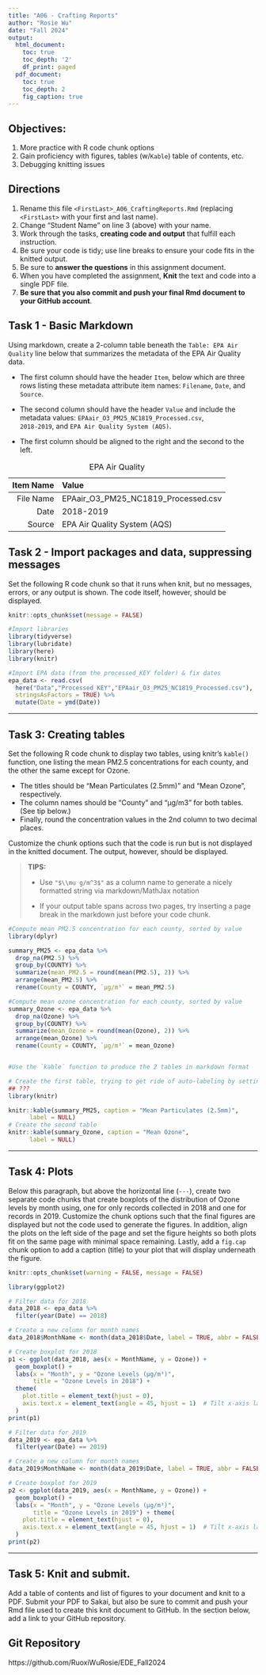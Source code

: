 ```yaml
---
title: "A06 - Crafting Reports"
author: "Rosie Wu"
date: "Fall 2024"
output:
  html_document:
    toc: true
    toc_depth: '2'
    df_print: paged
  pdf_document:
    toc: true
    toc_depth: 2
    fig_caption: true
---
```

\listoffigures

## Objectives:

1.  More practice with R code chunk options
2.  Gain proficiency with figures, tables (w/`Kable`) table of contents, etc.
3.  Debugging knitting issues

## Directions

1.  Rename this file `<FirstLast>_A06_CraftingReports.Rmd` (replacing `<FirstLast>` with your first and last name).
2.  Change "Student Name" on line 3 (above) with your name.
3.  Work through the tasks, **creating code and output** that fulfill each instruction.
4.  Be sure your code is tidy; use line breaks to ensure your code fits in the knitted output.
5.  Be sure to **answer the questions** in this assignment document.
6.  When you have completed the assignment, **Knit** the text and code into a single PDF file.
7.  **Be sure that you also commit and push your final Rmd document to your GitHub account**.


## Task 1 - Basic Markdown

Using markdown, create a 2-column table beneath the `Table: EPA Air Quality` line below that summarizes the metadata of the EPA Air Quality data.

- The first column should have the header `Item`, below which are three rows listing these metadata attribute item names: `Filename`, `Date`, and `Source`.

- The second column should have the header `Value` and include the metadata values: `EPAair_O3_PM25_NC1819_Processed.csv`,  
`2018-2019`, and `EPA Air Quality System (AQS)`.

- The first column should be aligned to the right and the second to the left.

Table: EPA Air Quality

Item Name  | Value
-------------:|:-------------
File Name  | EPAair_O3_PM25_NC1819_Processed.csv
Date | 2018-2019
Source | EPA Air Quality System (AQS)


## Task 2 - Import packages and data, suppressing messages

Set the following R code chunk so that it runs when knit, but no messages, errors, or any output is shown. The code itself, however, should be displayed.

```r
knitr::opts_chunk$set(message = FALSE)

#Import libraries
library(tidyverse)
library(lubridate)
library(here)
library(knitr)

#Import EPA data (from the processed_KEY folder) & fix dates
epa_data <- read.csv(
  here("Data","Processed_KEY","EPAair_O3_PM25_NC1819_Processed.csv"),
  stringsAsFactors = TRUE) %>% 
  mutate(Date = ymd(Date))
```

---

## Task 3: Creating tables

Set the following R code chunk to display two tables, using knitr's `kable()` function, one listing the mean PM2.5 concentrations for each county, and the other the same except for Ozone. 

-   The titles should be "Mean Particulates (2.5mm)" and "Mean Ozone", respectively. 
-   The column names should be "County" and "µg/m3" for both tables. (See tip below.)
-   Finally, round the concentration values in the 2nd column to two decimal places.

Customize the chunk options such that the code is run but is not displayed in the knitted document. The output, however, should be displayed.

> **TIPS:**
>
> -   Use `"$\\mu g/m^3$"` as a column name to generate a nicely formatted string via markdown/MathJax notation
>
> -   If your output table spans across two pages, try inserting a page break in the markdown just before your code chunk.


```r
#Compute mean PM2.5 concentration for each county, sorted by value
library(dplyr)

summary_PM25 <- epa_data %>% 
  drop_na(PM2.5) %>% 
  group_by(COUNTY) %>% 
  summarize(mean_PM2.5 = round(mean(PM2.5), 2)) %>% 
  arrange(mean_PM2.5) %>%
  rename(County = COUNTY, `µg/m³` = mean_PM2.5)

#Compute mean ozone concentration for each county, sorted by value
summary_Ozone <- epa_data %>% 
  drop_na(Ozone) %>% 
  group_by(COUNTY) %>% 
  summarize(mean_Ozone = round(mean(Ozone), 2)) %>% 
  arrange(mean_Ozone) %>%
  rename(County = COUNTY, `µg/m³` = mean_Ozone)


#Use the `kable` function to produce the 2 tables in markdown format

```

\newpage

```r
# Create the first table, trying to get ride of auto-labeling by setting 'null"
## ???
library(knitr)

knitr::kable(summary_PM25, caption = "Mean Particulates (2.5mm)", 
      label = NULL)
# Create the second table
knitr::kable(summary_Ozone, caption = "Mean Ozone", 
      label = NULL)
```

---

## Task 4: Plots

Below this paragraph, but above the horizontal line (`---`), create two separate code chunks that create boxplots of the distribution of Ozone levels by month using, one for only records collected in 2018 and one for records in 2019. Customize the chunk options such that the final figures are displayed but not the code used to generate the figures. In addition, align the plots on the left side of the page and set the figure heights so both plots fit on the same page with minimal space remaining. Lastly, add a `fig.cap` chunk option to add a caption (title) to your plot that will display underneath the figure.

```r
knitr::opts_chunk$set(warning = FALSE, message = FALSE)

library(ggplot2)

# Filter data for 2018
data_2018 <- epa_data %>% 
  filter(year(Date) == 2018) 

# Create a new column for month names
data_2018$MonthName <- month(data_2018$Date, label = TRUE, abbr = FALSE)

# Create boxplot for 2018
p1 <- ggplot(data_2018, aes(x = MonthName, y = Ozone)) +
  geom_boxplot() +
  labs(x = "Month", y = "Ozone Levels (µg/m³)", 
       title = "Ozone Levels in 2018") +
  theme(
    plot.title = element_text(hjust = 0),
    axis.text.x = element_text(angle = 45, hjust = 1)  # Tilt x-axis labels
  )
print(p1)
```


```r

# Filter data for 2019
data_2019 <- epa_data %>% 
  filter(year(Date) == 2019)

# Create a new column for month names
data_2019$MonthName <- month(data_2019$Date, label = TRUE, abbr = FALSE)

# Create boxplot for 2019
p2 <- ggplot(data_2019, aes(x = MonthName, y = Ozone)) +
  geom_boxplot() +
  labs(x = "Month", y = "Ozone Levels (µg/m³)", 
       title = "Ozone Levels in 2019") + theme(
    plot.title = element_text(hjust = 0),
    axis.text.x = element_text(angle = 45, hjust = 1)  # Tilt x-axis labels
  )
print(p2)
```


---

\newpage

## Task 5: Knit and submit.

Add a table of contents and list of figures to your document and knit to a PDF. Submit your PDF to Sakai, but also be sure to commit and push your Rmd file used to create this knit document to GitHub. In the section below, add a link to your GitHub repository.

## Git Repository
https://github.com/RuoxiWuRosie/EDE_Fall2024 
